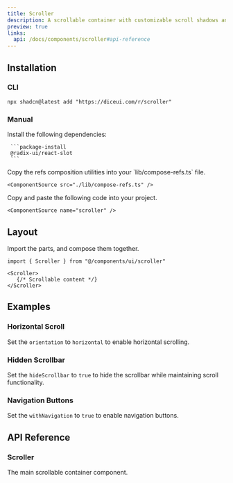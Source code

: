 ```yaml
---
title: Scroller
description: A scrollable container with customizable scroll shadows and navigation buttons.
preview: true
links:
  api: /docs/components/scroller#api-reference
---
```


<ComponentTabs name="scroller-demo" />

## Installation

### CLI

```package-install
npx shadcn@latest add "https://diceui.com/r/scroller"
```

### Manual

<Steps>
  <Step>
     Install the following dependencies:

     ```package-install
     @radix-ui/react-slot
     ```
  </Step>
  <Step>
    Copy the refs composition utilities into your `lib/compose-refs.ts` file.

    <ComponentSource src="./lib/compose-refs.ts" />
  </Step>
  <Step>
    Copy and paste the following code into your project.

    <ComponentSource name="scroller" />
  </Step>
</Steps>

## Layout

Import the parts, and compose them together.

```tsx
import { Scroller } from "@/components/ui/scroller"

<Scroller>
   {/* Scrollable content */}
</Scroller>
```

## Examples

### Horizontal Scroll

Set the `orientation` to `horizontal` to enable horizontal scrolling.

<ComponentTabs name="scroller-horizontal-demo" />

### Hidden Scrollbar

Set the `hideScrollbar` to `true` to hide the scrollbar while maintaining scroll functionality.

<ComponentTabs name="scroller-hidden-demo" />

### Navigation Buttons

Set the `withNavigation` to `true` to enable navigation buttons.

<ComponentTabs name="scroller-navigation-demo" />

## API Reference

### Scroller

The main scrollable container component.

<AutoTypeTable
  path="./types/docs/scroller.ts"
  name="ScrollerProps"
/>
